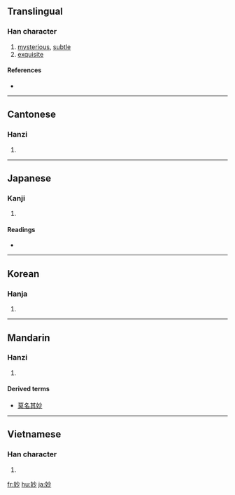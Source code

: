 {{see|玅}}
==Translingual==

===Han character===
{{Han char|rn=38|rad=女|as=04|sn=7|four=4942<sub>0</sub>|canj=女火竹 (VFH)|ids=⿰[[女]][[少]]}}

# [[mysterious]], [[subtle]]
# [[exquisite]]

====References====
* {{Han ref|kx=0256.240|dkj=06090|dj=0521.040|hdz=21030.100|uh=5999|ud=22937|bh=A7AE|bd=42926}}

----

==Cantonese==

===Hanzi===
{{yue-hanzi|jyut=|y=miu6}}

# {{defn|Cantonese|sort=女04}}

----

==Japanese==

===Kanji===
{{ja-kanji|grade=c|rs=女04}}

# {{defn|Japanese}}

====Readings====
* {{ja-readings|on=[[みょう]] (myō), [[びょう]] (byō)|kun=[[わかい]] (wakai), [[たえ]] (tae)}}

----

==Korean==

===Hanja===
{{ko-hanja|hangeul=묘|rv=myo|mr=myo}}

# {{defn|Korean|sort=女04}}

----

==Mandarin==

===Hanzi===
{{cmn-hanzi|pin=[[miào]] ([[miao4]])|wg=miao<sup>4</sup>}}

# {{defn|Mandarin|sort=女04}}

====Derived terms====
* [[莫名其妙]]
----
==Vietnamese==

===Han character===
{{vi-hantu|[[diệu]]|rs=女04}}

# {{defn|Vietnamese|sort=女04}}

[[fr:妙]]
[[hu:妙]]
[[ja:妙]]